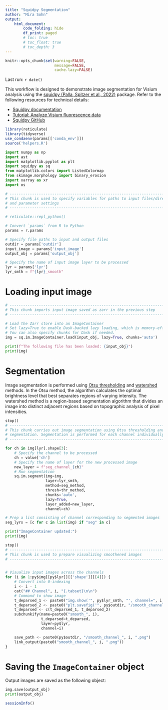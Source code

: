 ```yaml
---
title: "Squidpy Segmentation"
author: "Mira Sohn"
output:
    html_document:
        code_folding: hide
        df_print: paged
        # toc: true
        # toc_float: true
        # toc_depth: 3
---
```


```r
knitr::opts_chunk$set(warning=FALSE,
                      message=FALSE,
                      cache.lazy=FALSE)
```

Last run: `r date()`

This workflow is designed to demonstrate image segmentation for Visium analysis 
using the [squidpy (Palla, Spitzer et al., 2022)](https://doi.org/10.1038/s41592-021-01358-2) package.
Refer to the following resources for technical details:

- [Squidpy documentation](https://squidpy.readthedocs.io/en/stable/index.html)
- [Tutorial: Analyze Visium fluorescence data](https://squidpy.readthedocs.io/en/stable/notebooks/tutorials/tutorial_visium_fluo.html)
- [Squidpy GitHub](https://github.com/scverse/squidpy)


```r
library(reticulate)
library(tidyverse)
use_condaenv(params[['conda_env']])
source('helpers.R')
```

```python
import numpy as np
import ast
import matplotlib.pyplot as plt
import squidpy as sq
from matplotlib.colors import ListedColormap
from skimage.morphology import binary_erosion
import xarray as xr
import os
```

```python

# ------------------------------------------------------------------------------
# This chunk is used to specify variables for paths to input files/directories
# and parameter settings
# ------------------------------------------------------------------------------

# reticulate::repl_python()

# Convert `params` from R to Python
params = r.params

# Specify file paths to input and output files
outdir = params['outdir']
input_image = params['input_image']
output_obj = params['output_obj']

# Specify the name of input image layer to be processed
lyr = params['lyr']
lyr_smth = f"{lyr}_smooth"
```

# Loading input image

```python

# ------------------------------------------------------------------------------
# This chunk imports input image saved as zarr in the previous step
# ------------------------------------------------------------------------------

# Load the Zarr store into an ImageContainer
# Set lazy=True to enable Dask-backed lazy loading, which is memory-efficient for large images.
# You can also specify chunks for Dask if needed.
img = sq.im.ImageContainer.load(input_obj, lazy=True, chunks='auto')

print(f"The following file has been loaded: {input_obj}")
print(img)
```

# Segmentation {.tabset}

Image segmentation is performed using [Otsu thresholding](https://en.wikipedia.org/wiki/Otsu's_method) and 
[watershed](https://en.wikipedia.org/wiki/Watershed_(image_processing)) methods. In the Otsu method, 
the algorithm calculates the optimal brightness level that best separates regions of varying intensity. 
The watershed method is a region-based segmentation algorithm that divides an image into distinct adjacent
regions based on topographic analysis of pixel intensities.

```python
stop()
# ------------------------------------------------------------------------------
# This chunk carries out image segmentation using Otsu thresholding and watershed 
# segmentation. Segmentation is performed for each channel individually.
# ------------------------------------------------------------------------------

for ch in img[lyr].shape[3]:
    # Specify the channel to be processed
    ch = value['ch']
    # Specify the name of layer for the new processed image
    new_layer = f"seg_channel_{ch}"
    # Run segmentation
    sq.im.segment(img=img,
                  layer=lyr_smth,
                  method=seg_method,
                  thresh=thr_method,
                  chunks='auto',
                  lazy=True,
                  layer_added=new_layer,
                  channel=ch)

# Prep a list consisting of channel corresponding to segmented images
seg_lyrs = [c for c in list(img) if "seg" in c]

print("ImageContainer updated:")
print(img)
```

```python
stop()
# ------------------------------------------------------------------------------
# This chunk is used to prepare visualizing smoothened images
# ------------------------------------------------------------------------------


# Visualize input images across the channels
for (i in 1:py$img[[py$lyr]][['shape']][[4]]) {
    # Convert into 0-indexing
    i <- i - 1
    cat("## Channel", i, "{.tabset}\n\n")
    # Command to show image
    t_deparsed_1 <- paste0("img.show('", py$lyr_smth, "', channel=", i, ", cmap='gray')")
    t_deparsed_2 <- paste0("plt.savefig('", py$outdir, "/smooth_channel_", i,  ".png', dpi=1000)")
    t_deparsed <- c(t_deparsed_1, t_deparsed_2)
    subchunkify(name=paste0("smooth_", i),
                t_deparsed=t_deparsed,
                layer=py$lyr,
                channel=i)

    save_path <- paste0(py$outdir, "/smooth_channel_", i, ".png")
    link_output(paste0("smooth_channel_", i, ".png"))
}

```


# Saving the `ImageContainer` object

Output images are saved as the following object:

```python
img.save(output_obj)
print(output_obj)
```

```r
sessionInfo()
```
